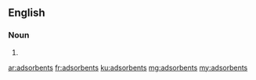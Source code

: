 ==English==

===Noun===
{{head|en|plural}}

# {{plural of|adsorbent|lang=en|nocat=1}}

[[ar:adsorbents]]
[[fr:adsorbents]]
[[ku:adsorbents]]
[[mg:adsorbents]]
[[my:adsorbents]]